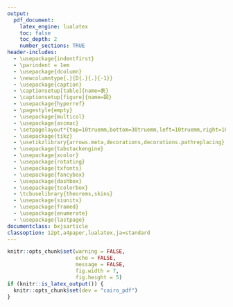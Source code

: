 ```yaml
---
output:
  pdf_document:
    latex_engine: lualatex
    toc: false
    toc_depth: 2
    number_sections: TRUE
header-includes:
  - \usepackage{indentfirst}
  - \parindent = 1em
  - \usepackage{dcolumn}
  - \newcolumntype{.}{D{.}{.}{-1}}
  - \usepackage{caption}
  - \captionsetup[table]{name=表}
  - \captionsetup[figure]{name=図}
  - \usepackage{hyperref}
  - \pagestyle{empty}
  - \usepackage{multicol}
  - \usepackage{ascmac}
  - \setpagelayout*{top=10truemm,bottom=30truemm,left=10truemm,right=10truemm}
  - \usepackage{tikz}
  - \usetikzlibrary{arrows.meta,decorations,decorations.pathreplacing}
  - \usepackage{tabstackengine}
  - \usepackage{xcolor}
  - \usepackage{rotating}
  - \usepackage{txfonts}
  - \usepackage{fancybox}
  - \usepackage{dashbox}
  - \usepackage{tcolorbox}
  - \tcbuselibrary{theorems,skins}
  - \usepackage{siunitx}
  - \usepackage{framed}
  - \usepackage{enumerate}
  - \usepackage{lastpage}
documentclass: bxjsarticle
classoption: 12pt,a4paper,lualatex,ja=standard
---
```


```r
knitr::opts_chunk$set(warning = FALSE, 
                      echo = FALSE, 
                      message = FALSE,
                      fig.width = 7,
                      fig.height = 5)
if (knitr::is_latex_output()) {
  knitr::opts_chunk$set(dev = "cairo_pdf")
}
```

\renewcommand{\thefootnote}{}
\newcounter{kaunta}
\renewcommand{\thekaunta}{\arabic{kaunta}}
\newcommand{\kaunta}{\refstepcounter{kaunta}%
\thekaunta}
\def\question{\noindent\fbox{\large\makebox[1em]{\text{\kaunta}}} \hspace{1pt}}
\newcounter{skaunta}
\renewcommand{\theskaunta}{\arabic{skaunta}}
\newcommand{\skaunta}{\refstepcounter{skaunta}%
\theskaunta}
\def\squestion{(\text{\skaunta})\hspace{2.5pt}}
\newcommand{\maru}[1]{\raise0.2ex\hbox{\textcircled{\scriptsize{#1}}}}

\newgeometry{top=10truemm,bottom=10truemm,left=20truemm,right=20truemm}

\thispagestyle{empty}
\begin{center}
\phantom{empty}

\vspace{60truemm}

\hspace{4em} {\HUGE\gtfamily\bfseries 数\hspace{2em}学}\hspace{1em}{\large \gtfamily \bfseries （$\mathbf{2}$年）}\\
\vspace{84truemm}

{\large\gtfamily\bfseries 注\hspace{5em}意}

\end{center}

\centering
\begin{framed}
\begin{flushleft}
\begin{enumerate}[\Large \gtfamily 1]
  \item {\large 「開始」の合図があるまでは,開いてはいけません。}

  \item {\large 問題は\pageref{LastPage}ページまであります。}

  \item {\large 「開始」の合図があったら,まず,問題用紙・解答用紙に,組・番号と名前などを書きなさい。}

  \item {\large 答えは,すべて解答用紙に書きなさい。また、所定の欄に濃くはっきりと書きなさい。}

  \item {\large 「終了」の合図で,すぐ鉛筆をおき,解答用紙を裏返しにしなさい。}
\end{enumerate}
\end{flushleft}
\end{framed}

\vspace{14mm}

\begin{center}
{\large \underline{\hspace{30mm}組 \hspace{30mm}番 \hspace{15mm} 名前 \hspace{60mm}}}
\end{center}

\newpage
　 [](
　 空白ページのための全角スペースあり。
　 )
\newpage

\pagestyle{plain}
\pagenumbering{arabic}

\begin{flushleft}

\question 次の連立方程式を解きなさい。

\squestion 
$
\left\{
\begin{array}{l}
  x + 2y =1 \\
  x -y = 4
\end{array}
\right.
$
\hspace{50mm}
\squestion 
$
\left\{
\begin{array}{l}
  4x + y = -1 \\
  x -2y = 11
\end{array}
\right.
$

\vfill

\squestion 
$
\left\{
\begin{array}{l}
  2x + 3y =4 \\
  5x -2y = -9
\end{array}
\right.
$
\hspace{50mm}
\squestion 
$
\left\{
\begin{array}{l}
  x + 3y = 10 \\
  y = 2x -6
\end{array}
\right.
$

\vfill

\squestion 
$
\left\{
\begin{array}{l}
  y = 4x -2 \\
  y = x + 4
\end{array}
\right.
$
\hspace{50mm}
\squestion 
$
\left\{
\begin{array}{l}
  x + 2y =1 \\
  x = 4
\end{array}
\right.
$

\vfill

\squestion 
$
x - y = 5x + y = 3
$
\hspace{50mm}
\squestion 
$
\left\{
\begin{array}{l}
  0.4x - 0.1y = 1.3 \\
  4x - 1 = -\dfrac{y}{3}
\end{array}
\right.
$

\vfill

\newpage

\question $x, \, y$についての連立方程式

$
\left\{
\begin{array}{l}
ax + 6y = 6 \\
-3x + by = 34
\end{array}
\right.
$

の解が、$(x, \, y) = (-3, \, 5)$であるとき、$a, \, b$の値を求めなさい。

\vfill

\question 次の\maru{1}〜\maru{4}の中から,$y$が$x$の1次関数であるものをすべて選び,その番号を書きなさい。

\begin{itemize}
  \item[\maru{1}] 1辺が$x \si{cm}$の正三角形の周の長さ$y \si{cm}$
  \item[\maru{2}] 面積が$30 \si{cm}^2$の長方形の縦の長さ$x \si{cm}$と横の長さ$y \si{cm}$
  \item[\maru{3}] 底面の半径が$x \si{cm}$,高さが$5 \si{cm}$の円錐の体積$y \si{cm}^2$
  \item[\maru{4}] 水が$10 \si{L}$入っている水そうに,毎分$2 \si{L}$の割合で$x$分間水を入れるときの水そうの水の量$y \si{L}$
\end{itemize}

\vfill

\question 次の問に答えなさい。
\setcounter{skaunta}{0}

\squestion 1次関数$y = 7x + 2$の変化の割合をいいなさい。

\squestion 1次関数$y = -\dfrac{3}{4}x + 1$で,$x$の増加量が$8$のときの$y$の増加量を求めなさい。

\squestion 3点$\mbox{P}(-8, \, -2), \, \mbox{Q}(4, \, 7), \, \mbox{R}(6, \, r)$が一直線上にあるとき,$r$の値を求めなさい。

\squestion 1次関数$y = \dfrac{4}{3}x + 2$のグラフをかけ。

\vfill

\newpage
\question ある列車が$1260\si{m}$の鉄橋を渡りはじめてから渡り終わるまでに、60秒かかりました。

また、この列車が$2010\si{m}$のトンネルにはいりはじめてから出てしまうまでに、90秒かかりました。

この列車の長さと時速を求めなさい。
\vfill

\question つるとかめが合わせて100匹います。足の数の合計が274本のとき,つるとかめはそれぞれ何匹でしょう。

\vfill 

\newpage

\question $8\%$の食塩水$x \si{g}$と$3\%$の食塩水$y\si{g}$を混ぜて,$6\%$の食塩水を$500\si{g}$作ろうと思います。このとき,次の問に答えなさい。ただし、質量パーセント濃度を求める式は以下に示します。
$$
\mbox{質量パーセント濃度}(\%) = \dfrac{\mbox{溶質の質量}(\si{g})}{\mbox{溶液の質量}(\si{g})}
$$

\setcounter{skaunta}{0}

\squestion 下の表に,数量を整理します。空欄\maru{\mbox{ア}}〜\maru{\mbox{ウ}}を埋めなさい。

\renewcommand{\arraystretch}{1.5}
\begin{center}
\begin{tabular}{|l|c|c|c|}
\hline
食塩水の濃度 & $8\%$ & $3\%$ & $6\%$ \\
\hline
食塩水の質量($\si{g}$) & $x$ & $y$ & $500$ \\
\hline
食塩水にふくまれる食塩の重さ(\si{g}) & \maru{\mbox{ア}} & \maru{\mbox{イ}} & \maru{\mbox{ウ}} \\
\hline
\end{tabular}
\end{center}

\squestion 食塩水を混ぜる前とあとでは,全体の食塩水の重さやふくまれる食塩の重さは変わりません。これらのことから連立方程式をつくりなさい。

\squestion $x, \, y$の値を求めなさい。

\vfill


\begin{multicols}{2}
\question 右の図のように,$y = \dfrac{a}{x}$のグラフと$y = 4x +b$のグラフが2点$\mbox{P}, \, \mbox{Q}$で交わっている。$y = 4x +b$のグラフと$x$軸との交点$\mbox{R}$の$x$座標は$-1$,交点$\mbox{Q}$の$x$座標が$1$であるとき,$a$の値を求めなさい。

\columnbreak
\begin{tikzpicture}[scale=0.5]
\draw(-5,0)--(5,0)node[right]{$x$};
\draw(0,-5)--(0,5) node[above]{$y$};
\draw(0,0)node[below left]{O};
\begin{scope}\clip (-5,-5) rectangle (5,5);
\draw [samples=100,smooth,thick] plot (\x,{3/\x});
\draw [samples=100,smooth,thick] plot (\x,{3/\x});
\draw [thick] plot(\x, 2*\x + 2.5);
\draw (-6/4,0) node[below left] {\footnotesize{$-1$}};
\draw (-6/4,0) node[above] {\footnotesize{\mbox{R}}};
\draw (3/4, 0) node[below] {\footnotesize{$1$}};
\draw [dashed] (3/4,0)--(3/4,4);
\draw (3/4,4) node[right] {\footnotesize{\mbox{Q}}};
\draw (-2,-3.5/2) node[left] {\footnotesize{\mbox{P}}};
\end{scope}
\draw (2.5,0.5) node[above right]{$y = \dfrac{a}{x}$};
\draw (-5,-5) node[below]{$y = 4x + b$};
\end{tikzpicture}
\end{multicols}
\vfill
\end{flushleft}



















































































